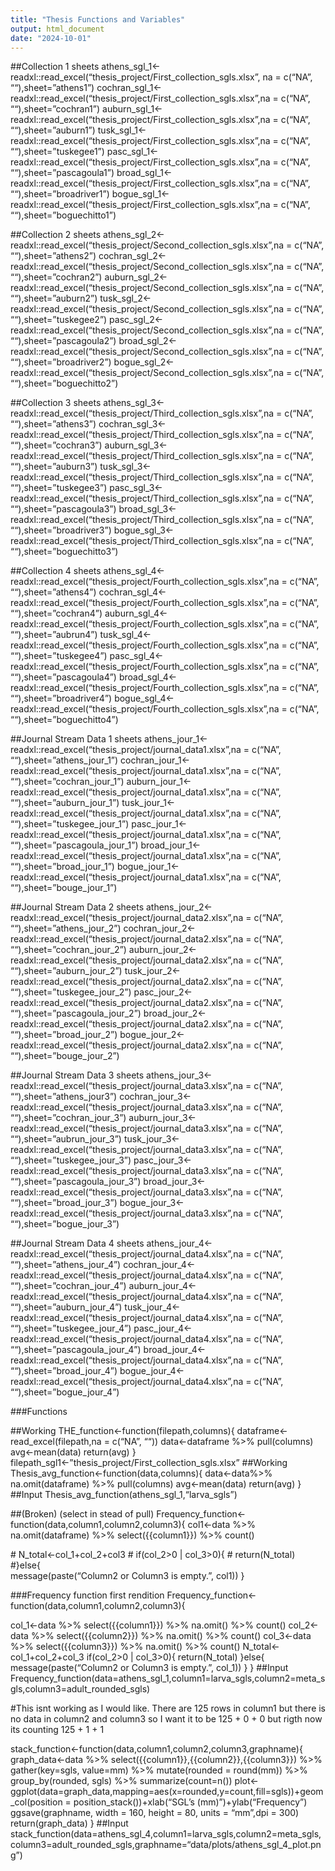 ```yaml
---
title: "Thesis Functions and Variables"
output: html_document
date: "2024-10-01"
---
```


##Collection 1 sheets
athens_sgl_1<-readxl::read_excel("thesis_project/First_collection_sgls.xlsx", na = c("NA", ""),sheet="athens1")
cochran_sgl_1<-readxl::read_excel("thesis_project/First_collection_sgls.xlsx",na = c("NA", ""),sheet="cochran1")
auburn_sgl_1<-readxl::read_excel("thesis_project/First_collection_sgls.xlsx",na = c("NA", ""),sheet="auburn1")
tusk_sgl_1<-readxl::read_excel("thesis_project/First_collection_sgls.xlsx",na = c("NA", ""),sheet="tuskegee1")
pasc_sgl_1<-readxl::read_excel("thesis_project/First_collection_sgls.xlsx",na = c("NA", ""),sheet="pascagoula1")
broad_sgl_1<-readxl::read_excel("thesis_project/First_collection_sgls.xlsx",na = c("NA", ""),sheet="broadriver1")
bogue_sgl_1<-readxl::read_excel("thesis_project/First_collection_sgls.xlsx",na = c("NA", ""),sheet="boguechitto1")

##Collection 2 sheets
athens_sgl_2<-readxl::read_excel("thesis_project/Second_collection_sgls.xlsx",na = c("NA", ""),sheet="athens2")
cochran_sgl_2<-readxl::read_excel("thesis_project/Second_collection_sgls.xlsx",na = c("NA", ""),sheet="cochran2")
auburn_sgl_2<-readxl::read_excel("thesis_project/Second_collection_sgls.xlsx",na = c("NA", ""),sheet="auburn2")
tusk_sgl_2<-readxl::read_excel("thesis_project/Second_collection_sgls.xlsx",na = c("NA", ""),sheet="tuskegee2")
pasc_sgl_2<-readxl::read_excel("thesis_project/Second_collection_sgls.xlsx",na = c("NA", ""),sheet="pascagoula2")
broad_sgl_2<-readxl::read_excel("thesis_project/Second_collection_sgls.xlsx",na = c("NA", ""),sheet="broadriver2")
bogue_sgl_2<-readxl::read_excel("thesis_project/Second_collection_sgls.xlsx",na = c("NA", ""),sheet="boguechitto2")

##Collection 3 sheets
athens_sgl_3<-readxl::read_excel("thesis_project/Third_collection_sgls.xlsx",na = c("NA", ""),sheet="athens3")
cochran_sgl_3<-readxl::read_excel("thesis_project/Third_collection_sgls.xlsx",na = c("NA", ""),sheet="cochran3")
auburn_sgl_3<-readxl::read_excel("thesis_project/Third_collection_sgls.xlsx",na = c("NA", ""),sheet="auburn3")
tusk_sgl_3<-readxl::read_excel("thesis_project/Third_collection_sgls.xlsx",na = c("NA", ""),sheet="tuskegee3")
pasc_sgl_3<-readxl::read_excel("thesis_project/Third_collection_sgls.xlsx",na = c("NA", ""),sheet="pascagoula3")
broad_sgl_3<-readxl::read_excel("thesis_project/Third_collection_sgls.xlsx",na = c("NA", ""),sheet="broadriver3")
bogue_sgl_3<-readxl::read_excel("thesis_project/Third_collection_sgls.xlsx",na = c("NA", ""),sheet="boguechitto3")

##Collection 4 sheets
athens_sgl_4<-readxl::read_excel("thesis_project/Fourth_collection_sgls.xlsx",na = c("NA", ""),sheet="athens4")
cochran_sgl_4<-readxl::read_excel("thesis_project/Fourth_collection_sgls.xlsx",na = c("NA", ""),sheet="cochran4")
auburn_sgl_4<-readxl::read_excel("thesis_project/Fourth_collection_sgls.xlsx",na = c("NA", ""),sheet="aubrun4")
tusk_sgl_4<-readxl::read_excel("thesis_project/Fourth_collection_sgls.xlsx",na = c("NA", ""),sheet="tuskegee4")
pasc_sgl_4<-readxl::read_excel("thesis_project/Fourth_collection_sgls.xlsx",na = c("NA", ""),sheet="pascagoula4")
broad_sgl_4<-readxl::read_excel("thesis_project/Fourth_collection_sgls.xlsx",na = c("NA", ""),sheet="broadriver4")
bogue_sgl_4<-readxl::read_excel("thesis_project/Fourth_collection_sgls.xlsx",na = c("NA", ""),sheet="boguechitto4")


##Journal Stream Data 1 sheets
athens_jour_1<-readxl::read_excel("thesis_project/journal_data1.xlsx",na = c("NA", ""),sheet="athens_jour_1")
cochran_jour_1<-readxl::read_excel("thesis_project/journal_data1.xlsx",na = c("NA", ""),sheet="cochran_jour_1")
auburn_jour_1<-readxl::read_excel("thesis_project/journal_data1.xlsx",na = c("NA", ""),sheet="auburn_jour_1")
tusk_jour_1<-readxl::read_excel("thesis_project/journal_data1.xlsx",na = c("NA", ""),sheet="tuskegee_jour_1")
pasc_jour_1<-readxl::read_excel("thesis_project/journal_data1.xlsx",na = c("NA", ""),sheet="pascagoula_jour_1")
broad_jour_1<-readxl::read_excel("thesis_project/journal_data1.xlsx",na = c("NA", ""),sheet="broad_jour_1")
bogue_jour_1<-readxl::read_excel("thesis_project/journal_data1.xlsx",na = c("NA", ""),sheet="bouge_jour_1")

##Journal Stream Data 2 sheets
athens_jour_2<-readxl::read_excel("thesis_project/journal_data2.xlsx",na = c("NA", ""),sheet="athens_jour_2")
cochran_jour_2<-readxl::read_excel("thesis_project/journal_data2.xlsx",na = c("NA", ""),sheet="cochran_jour_2")
auburn_jour_2<-readxl::read_excel("thesis_project/journal_data2.xlsx",na = c("NA", ""),sheet="auburn_jour_2")
tusk_jour_2<-readxl::read_excel("thesis_project/journal_data2.xlsx",na = c("NA", ""),sheet="tuskegee_jour_2")
pasc_jour_2<-readxl::read_excel("thesis_project/journal_data2.xlsx",na = c("NA", ""),sheet="pascagoula_jour_2")
broad_jour_2<-readxl::read_excel("thesis_project/journal_data2.xlsx",na = c("NA", ""),sheet="broad_jour_2")
bogue_jour_2<-readxl::read_excel("thesis_project/journal_data2.xlsx",na = c("NA", ""),sheet="bouge_jour_2")

##Journal Stream Data 3 sheets
athens_jour_3<-readxl::read_excel("thesis_project/journal_data3.xlsx",na = c("NA", ""),sheet="athens_jour3")
cochran_jour_3<-readxl::read_excel("thesis_project/journal_data3.xlsx",na = c("NA", ""),sheet="cochran_jour_3")
auburn_jour_3<-readxl::read_excel("thesis_project/journal_data3.xlsx",na = c("NA", ""),sheet="aubrun_jour_3")
tusk_jour_3<-readxl::read_excel("thesis_project/journal_data3.xlsx",na = c("NA", ""),sheet="tuskegee_jour_3")
pasc_jour_3<-readxl::read_excel("thesis_project/journal_data3.xlsx",na = c("NA", ""),sheet="pascagoula_jour_3")
broad_jour_3<-readxl::read_excel("thesis_project/journal_data3.xlsx",na = c("NA", ""),sheet="broad_jour_3")
bogue_jour_3<-readxl::read_excel("thesis_project/journal_data3.xlsx",na = c("NA", ""),sheet="bogue_jour_3")

##Journal Stream Data 4 sheets
athens_jour_4<-readxl::read_excel("thesis_project/journal_data4.xlsx",na = c("NA", ""),sheet="athens_jour_4")
cochran_jour_4<-readxl::read_excel("thesis_project/journal_data4.xlsx",na = c("NA", ""),sheet="cochran_jour_4")
auburn_jour_4<-readxl::read_excel("thesis_project/journal_data4.xlsx",na = c("NA", ""),sheet="auburn_jour_4")
tusk_jour_4<-readxl::read_excel("thesis_project/journal_data4.xlsx",na = c("NA", ""),sheet="tuskegee_jour_4")
pasc_jour_4<-readxl::read_excel("thesis_project/journal_data4.xlsx",na = c("NA", ""),sheet="pascagoula_jour_4")
broad_jour_4<-readxl::read_excel("thesis_project/journal_data4.xlsx",na = c("NA", ""),sheet="broad_jour_4")
bogue_jour_4<-readxl::read_excel("thesis_project/journal_data4.xlsx",na = c("NA", ""),sheet="bogue_jour_4")

###Functions

##Working
THE_function<-function(filepath,columns){
dataframe<-read_excel(filepath,na = c("NA", ""))
 data<-dataframe %>% 
 pull(columns)
avg<-mean(data)
return(avg)
}
filepath_sgl1<-"thesis_project/First_collection_sgls.xlsx"
##Working
Thesis_avg_function<-function(data,columns){
    data<-data%>% 
        na.omit(dataframe) %>% 
        pull(columns)
    avg<-mean(data)
    return(avg)
}
##Input
Thesis_avg_function(athens_sgl_1,"larva_sgls")

##(Broken) (select in stead of pull)
 Frequency_function<-function(data,column1,column2,column3){
     col1<-data %>% 
          na.omit(dataframe) %>% 
           select({{column1}}) %>% 
           count()
 
 #      N_total<-col_1+col_2+col3
 #       if(col_2>0 | col_3>0){
 #          return(N_total)
 #}else{    
 message(paste("Column2 or Column3 is empty.",  col1))
 }

###Frequency function first rendition
Frequency_function<-function(data,column1,column2,column3){
  
  col_1<-data %>% 
    select({{column1}}) %>% 
    na.omit() %>% 
    count()
  col_2<-data %>%
    select({{column2}}) %>%
    na.omit() %>% 
    count()
  col_3<-data %>%
    select({{column3}}) %>%
    na.omit() %>%
    count()
  N_total<-col_1+col_2+col_3
  if(col_2>0 | col_3>0){
    return(N_total)
    }else{
      message(paste("Column2 or Column3 is empty.", col_1))
      }
}
##Input
Frequency_function(data=athens_sgl_1,column1=larva_sgls,column2=meta_sgls,column3=adult_rounded_sgls)

#This isnt working as I would like. There are 125 rows in column1 but there is no data in column2 and column3 so I want it to be 125 + 0 + 0 but rigth now its counting 125 + 1 + 1


stack_function<-function(data,column1,column2,column3,graphname){
     graph_data<-data %>%
         select({{column1}},{{column2}},{{column3}}) %>%
         gather(key=sgls, value=mm) %>% 
         mutate(rounded = round(mm)) %>% 
         group_by(rounded, sgls) %>% 
         summarize(count=n())
     plot<-ggplot(data=graph_data,mapping=aes(x=rounded,y=count,fill=sgls))+geom_col(position = position_stack())+xlab("SGL's (mm)")+ylab("Frequency")
     ggsave(graphname, width = 160, height = 80, units = "mm",dpi = 300)
     return(graph_data)
 }
 ##Input
stack_function(data=athens_sgl_4,column1=larva_sgls,column2=meta_sgls,column3=adult_rounded_sgls,graphname="data/plots/athens_sgl_4_plot.png")